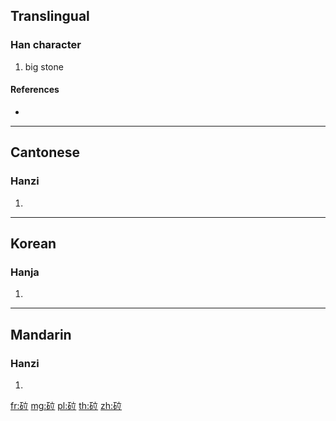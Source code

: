 {{character info/new}}
==Translingual==

===Han character===
{{Han char|rn=112|rad=石|as=05|sn=10|four=10618|canj=MRYT}}

# big stone

====References====
* {{Han ref|kx=0829.080|dkj=24108|dj=1243.300|hdz=42425.050|uh=782C|ud=30764|bh=D2DA|bd=53978}}

----

==Cantonese==

===Hanzi===
{{yue-hanzi|jyut=laap6|y=laap6}}

# {{defn|lang=yue|sort=石05}}

----

==Korean==

===Hanja===
{{ko-hanja|hangeul=[[립]]>[[입]]|eumhun=|rv=rip>ip|mr=rip>ip|y=lip>ip}}

# {{defn|lang=ko|sort=石05}}

----

==Mandarin==

===Hanzi===
{{cmn-hanzi|pin=[[lá]] ([[la2]]), [[lì]] ([[li4]])|wg=la<sup>2</sup>, li<sup>4</sup>}}

# {{defn|lang=cmn|sort=石05}}

[[fr:砬]]
[[mg:砬]]
[[pl:砬]]
[[th:砬]]
[[zh:砬]]